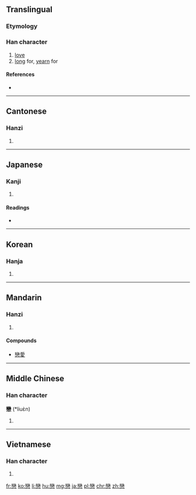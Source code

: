 {{also|恋|戀}}
==Translingual==

===Etymology===
{{Han compound|䜌|心|t2=heart|ls=psc}}

===Han character===
{{Han char|rn=61|rad=心|as=19|sn=23|four=2233<sub>9</sub>|canj=女火心 (VFP)|ids=⿱[[䜌]][[心]]}}

# [[love]]
# [[long]] for, [[yearn]] for

====References====
* {{Han ref|kx=0409.090|dkj=11504|dj=0751.130|hdz=42372.080|uh=6200|ud=25088|bh=C5CA|bd=50634}}

----

==Cantonese==

===Hanzi===
{{yue-hanzi|jyut=[[lyun2]], [[lyun5]]|y=lyun2, lyun5|sim=恋}}

# {{defn|lang=yue|sort=心19}}

----

==Japanese==

===Kanji===
{{ja-kanji|grade=|rs=心19}}

# {{defn|lang=ja|sort=心19}}

====Readings====
* {{ja-readings|on=[[れん]] (ren)|kun=[[こい]] (koi), [[こいしい]] (koishii)}}

----

==Korean==

===Hanja===
{{ko-hanja|hangeul=[[련]]>[[연]]|eumhun=|rv=ryeon>yeon|mr=ryŏn>yŏn|y=lyen>yen}}

# {{defn|lang=ko|sort=心19}}

----

==Mandarin==

===Hanzi===
{{cmn-hanzi|sim=恋|pin=[[liàn]] ([[lian4]])|wg=lien<sup>4</sup>}}

# {{defn|lang=cmn|sort=心19}}

====Compounds====
* [[戀愛]]

----

==Middle Chinese==

===Han character===
'''戀''' (*liuɛ̀n)<!--note: asterisk indicates that this character appears more than four times in the Tang Dynasty corpus of literature-->

# {{defn|lang=ltc|sort=心19}}

----

==Vietnamese==

===Han character===
{{vi-hantu|[[luyến]], [[luýnh]]|rs=心19}}

# {{defn|lang=vi|sort=心19}}

[[fr:戀]]
[[ko:戀]]
[[li:戀]]
[[hu:戀]]
[[mg:戀]]
[[ja:戀]]
[[pl:戀]]
[[chr:戀]]
[[zh:戀]]